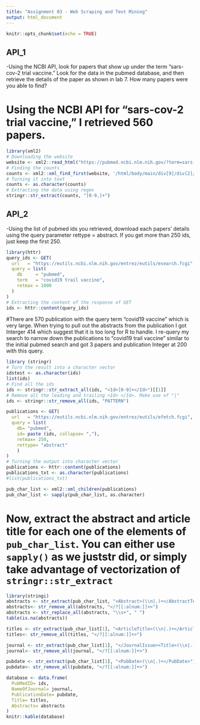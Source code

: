 ```yaml
---
title: "Assignment 03 - Web Scraping and Text Mining"
output: html_document
---
```


```r
knitr::opts_chunk$set(echo = TRUE)
```

## API_1

-Using the NCBI API, look for papers that show up under the term "sars-cov-2 trial vaccine." Look for the data in the pubmed database, and then retrieve the details of the paper as shown in lab 7. How many papers were you able to find?

# Using the NCBI API for "sars-cov-2 trial vaccine," I retrieved 560 papers.

```r
library(xml2)
# Downloading the website
website <- xml2::read_html("https://pubmed.ncbi.nlm.nih.gov/?term=sars-cov-2+trial+vaccine")
# Finding the counts
counts <- xml2::xml_find_first(website, '/html/body/main/div[9]/div[2]/div[2]/div[1]')
# Turning it into text
counts <- as.character(counts)
# Extracting the data using regex
stringr::str_extract(counts, "[0-9,]+")
```

## API_2

-Using the list of pubmed ids you retrieved, download each papers’ details using the query parameter rettype = abstract. If you get more than 250 ids, just keep the first 250.

```r
library(httr)
query_ids <- GET(
  url   = "https://eutils.ncbi.nlm.nih.gov/entrez/eutils/esearch.fcgi",
  query = list(
    db     = "pubmed",
    term   = "covid19 trail vaccine",
    retmax = 1000
  )
)
# Extracting the content of the response of GET
ids <- httr::content(query_ids)
```

#There are 570 publication with the query term "covid19 vaccine" which is very large. When trying to pull out the abstracts from the publication I got Interger 414 which suggest that it is too long for R to handle. I re-query my search to narrow down the publications to "covid19 trail vaccine" similar to the initial pubmed search and got 3 papers and publication Integer at 200 with this query.

```r
library (stringr)
# Turn the result into a character vector
idstest <- as.character(ids)
list(ids)
# Find all the ids 
ids <- stringr::str_extract_all(ids, "<Id>[0-9]+</Id>")[[1]]
# Remove all the leading and trailing <Id> </Id>. Make use of "|"
ids <- stringr::str_remove_all(ids, "PATTERN")
```



```r

publications <- GET(
  url   = "https://eutils.ncbi.nlm.nih.gov/entrez/eutils/efetch.fcgi",
  query = list(
    db= "pubmed",
    id= paste (ids, collapse= ","),
    retmax= 250,
    rettype= "abstract"
    )
)
# Turning the output into character vector
publications <- httr::content(publications)
publications_txt <- as.character(publications)
#list(publications_txt)
```


```r
pub_char_list <- xml2::xml_children(publications)
pub_char_list <- sapply(pub_char_list, as.character)

```

# Now, extract the abstract and article title for each one of the elements of `pub_char_list`. You can either use `sapply()` as we juststr did, or simply take advantage of vectorization of `stringr::str_extract`

```r
library(stringi)
abstracts <- str_extract(pub_char_list, "<Abstract>(\\n|.)+</AbstractText>")
abstracts<- str_remove_all(abstracts, "</?[[:alnum:]]+>")
abstracts <- str_replace_all(abstracts, "\\s+", " ")
table(is.na(abstracts))
```

```r
titles <- str_extract(pub_char_list[1], "<ArticleTitle>(\\n|.)+</ArticleTitle>")
titles<- str_remove_all(titles, "</?[[:alnum:]]+>")
```

```r
journal <- str_extract(pub_char_list[1], "</JournalIssue><Title>(\\n|.)+</Title>")
journal<- str_remove_all(journal, "</?[[:alnum:]]+>")
```

```r
pubdate <- str_extract(pub_char_list[1], "<PubDate>(\\n|.)+</PubDate>")
pubdate<- str_remove_all(pubdate, "</?[[:alnum:]]+>")

```





```r
database <- data.frame(
  PubMedID= ids,
  NameOfJournal= journal,
  PublicationDate= pubdate,
  Title= titles,
  Abstracts= abstracts
)
knitr::kable(database)
```

